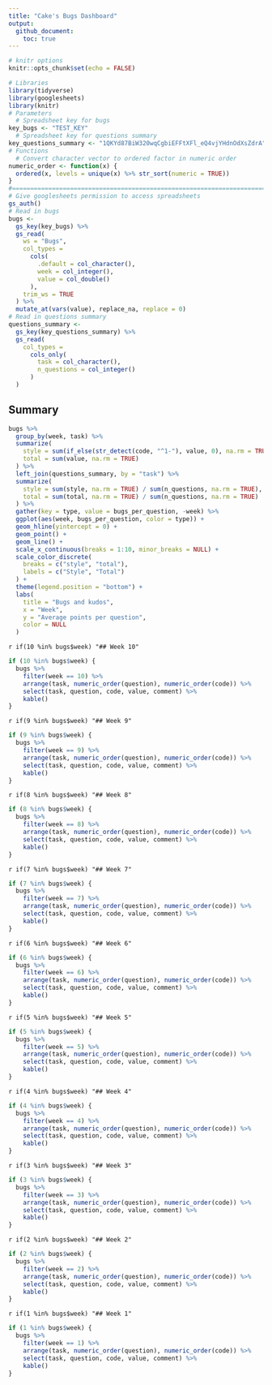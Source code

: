 ```yaml
---
title: "Cake's Bugs Dashboard"
output: 
  github_document:
    toc: true
---
```


```r
# knitr options
knitr::opts_chunk$set(echo = FALSE)
```

```r
# Libraries
library(tidyverse)
library(googlesheets)
library(knitr)
# Parameters
  # Spreadsheet key for bugs
key_bugs <- "TEST_KEY"
  # Spreadsheet key for questions summary
key_questions_summary <- "1QKYd87BiW320wqCgbiEFFtXFl_eQ4vjYHdnOdXsZdrA"
# Functions
  # Convert character vector to ordered factor in numeric order
numeric_order <- function(x) {
  ordered(x, levels = unique(x) %>% str_sort(numeric = TRUE))
}
#===============================================================================
# Give googlesheets permission to access spreadsheets
gs_auth()
# Read in bugs
bugs <- 
  gs_key(key_bugs) %>% 
  gs_read(
    ws = "Bugs",
    col_types = 
      cols(
        .default = col_character(),
        week = col_integer(),
        value = col_double()
      ),
    trim_ws = TRUE
  ) %>% 
  mutate_at(vars(value), replace_na, replace = 0)
# Read in questions summary
questions_summary <- 
  gs_key(key_questions_summary) %>% 
  gs_read(
    col_types = 
      cols_only(
        task = col_character(), 
        n_questions = col_integer()
      )
  )
```

## Summary

```r
bugs %>% 
  group_by(week, task) %>% 
  summarize(
    style = sum(if_else(str_detect(code, "^1-"), value, 0), na.rm = TRUE),
    total = sum(value, na.rm = TRUE)
  ) %>% 
  left_join(questions_summary, by = "task") %>% 
  summarize(
    style = sum(style, na.rm = TRUE) / sum(n_questions, na.rm = TRUE),
    total = sum(total, na.rm = TRUE) / sum(n_questions, na.rm = TRUE)
  ) %>% 
  gather(key = type, value = bugs_per_question, -week) %>% 
  ggplot(aes(week, bugs_per_question, color = type)) +
  geom_hline(yintercept = 0) +
  geom_point() +
  geom_line() +
  scale_x_continuous(breaks = 1:10, minor_breaks = NULL) +
  scale_color_discrete(
    breaks = c("style", "total"),
    labels = c("Style", "Total")
  ) +
  theme(legend.position = "bottom") +
  labs(
    title = "Bugs and kudos",
    x = "Week",
    y = "Average points per question",
    color = NULL
  )
```

`r if(10 %in% bugs$week) "## Week 10"`

```r
if (10 %in% bugs$week) {
  bugs %>% 
    filter(week == 10) %>% 
    arrange(task, numeric_order(question), numeric_order(code)) %>% 
    select(task, question, code, value, comment) %>% 
    kable()
}
```


`r if(9 %in% bugs$week) "## Week 9"`

```r
if (9 %in% bugs$week) {
  bugs %>% 
    filter(week == 9) %>% 
    arrange(task, numeric_order(question), numeric_order(code)) %>% 
    select(task, question, code, value, comment) %>% 
    kable()
}
```


`r if(8 %in% bugs$week) "## Week 8"`

```r
if (8 %in% bugs$week) {
  bugs %>% 
    filter(week == 8) %>% 
    arrange(task, numeric_order(question), numeric_order(code)) %>% 
    select(task, question, code, value, comment) %>% 
    kable()
}
```

`r if(7 %in% bugs$week) "## Week 7"`

```r
if (7 %in% bugs$week) {
  bugs %>% 
    filter(week == 7) %>% 
    arrange(task, numeric_order(question), numeric_order(code)) %>% 
    select(task, question, code, value, comment) %>%  
    kable()
}
```

`r if(6 %in% bugs$week) "## Week 6"`

```r
if (6 %in% bugs$week) {
  bugs %>% 
    filter(week == 6) %>% 
    arrange(task, numeric_order(question), numeric_order(code)) %>% 
    select(task, question, code, value, comment) %>% 
    kable()
}
```

`r if(5 %in% bugs$week) "## Week 5"`

```r
if (5 %in% bugs$week) {
  bugs %>% 
    filter(week == 5) %>% 
    arrange(task, numeric_order(question), numeric_order(code)) %>% 
    select(task, question, code, value, comment) %>% 
    kable()
}
```

`r if(4 %in% bugs$week) "## Week 4"`

```r
if (4 %in% bugs$week) {
  bugs %>% 
    filter(week == 4) %>% 
    arrange(task, numeric_order(question), numeric_order(code)) %>% 
    select(task, question, code, value, comment) %>%  
    kable()
}
```

`r if(3 %in% bugs$week) "## Week 3"`

```r
if (3 %in% bugs$week) {
  bugs %>% 
    filter(week == 3) %>% 
    arrange(task, numeric_order(question), numeric_order(code)) %>% 
    select(task, question, code, value, comment) %>%  
    kable()
}
```

`r if(2 %in% bugs$week) "## Week 2"`

```r
if (2 %in% bugs$week) {
  bugs %>% 
    filter(week == 2) %>% 
    arrange(task, numeric_order(question), numeric_order(code)) %>% 
    select(task, question, code, value, comment) %>%  
    kable()
}
```

`r if(1 %in% bugs$week) "## Week 1"`

```r
if (1 %in% bugs$week) {
  bugs %>% 
    filter(week == 1) %>% 
    arrange(task, numeric_order(question), numeric_order(code)) %>% 
    select(task, question, code, value, comment) %>%  
    kable()
}
```